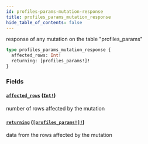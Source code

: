 ```yaml
---
id: profiles-params-mutation-response
title: profiles_params_mutation_response
hide_table_of_contents: false
---
```


response of any mutation on the table "profiles_params"

```graphql
type profiles_params_mutation_response {
  affected_rows: Int!
  returning: [profiles_params!]!
}
```

### Fields

#### [`affected_rows`](#) ([`Int!`](/07-graphql/scalars/int))

number of rows affected by the mutation

#### [`returning`](#) ([`[profiles_params!]!`](/07-graphql/objects/profiles-params))

data from the rows affected by the mutation
